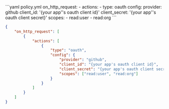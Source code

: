<CodeGroup>
```yaml policy.yml
on_http_request:
  - actions:
      - type: oauth
        config:
          provider: github
          client_id: '{your app''s oauth client id}'
          client_secret: '{your app''s oauth client secret}'
          scopes:
            - read:user
            - read:org
```

```json policy.json
{
	"on_http_request": [
		{
			"actions": [
				{
					"type": "oauth",
					"config": {
						"provider": "github",
						"client_id": "{your app's oauth client id}",
						"client_secret": "{your app's oauth client secret}",
						"scopes": ["read:user", "read:org"]
					}
				}
			]
		}
	]
}
```

</CodeGroup>

